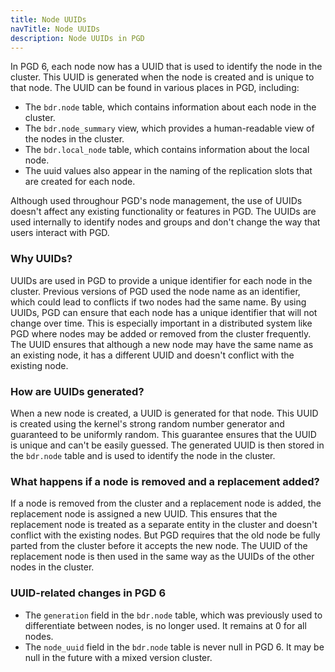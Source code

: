 ```yaml
---
title: Node UUIDs
navTitle: Node UUIDs
description: Node UUIDs in PGD
---
```


In PGD 6, each node now has a UUID that is used to identify the node in the cluster. This UUID is generated when the node is created and is unique to that node. The UUID can be found in various places in PGD, including:

* The `bdr.node` table, which contains information about each node in the cluster.
* The `bdr.node_summary` view, which provides a human-readable view of the nodes in the cluster.
* The `bdr.local_node` table, which contains information about the local node.
* The uuid values also appear in the naming of the replication slots that are created for each node.

Although used throughour PGD's node management, the use of UUIDs doesn't affect any existing functionality or features in PGD. The UUIDs are used internally to identify nodes and groups and don't change the way that users interact with PGD.

### Why UUIDs?

UUIDs are used in PGD to provide a unique identifier for each node in the cluster. Previous versions of PGD used the node name as an identifier, which could lead to conflicts if two nodes had the same name. By using UUIDs, PGD can ensure that each node has a unique identifier that will not change over time. This is especially important in a distributed system like PGD where nodes may be added or removed from the cluster frequently. The UUID ensures that although a new node may have the same name as an existing node, it has a different UUID and doesn't conflict with the existing node.

### How are UUIDs generated?

When a new node is created, a UUID is generated for that node. This UUID is created using the kernel's strong random number generator and guaranteed to be uniformly random. This guarantee ensures that the UUID is unique and can't be easily guessed. The generated UUID is then stored in the `bdr.node` table and is used to identify the node in the cluster.

### What happens if a node is removed and a replacement added?

If a node is removed from the cluster and a replacement node is added, the replacement node is assigned a new UUID. This ensures that the replacement node is treated as a separate entity in the cluster and doesn't conflict with the existing nodes. But PGD requires that the old node be fully parted from the cluster before it accepts the new node. The UUID of the replacement node is then used in the same way as the UUIDs of the other nodes in the cluster.

### UUID-related changes in PGD 6

* The `generation` field in the `bdr.node` table, which was previously used to differentiate between nodes, is no longer used. It remains at 0 for all nodes.
* The `node_uuid` field in the `bdr.node` table is never null in PGD 6. It may be null in the future with a mixed version cluster.
